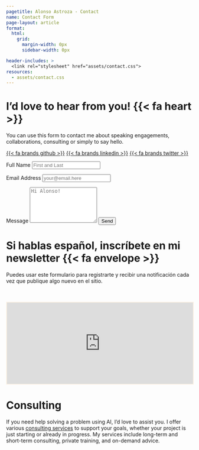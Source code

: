 ---
pagetitle: Alonso Astroza - Contact
name: Contact Form
page-layout: article
format: 
  html: 
    grid:
      margin-width: 0px
      sidebar-width: 0px

header-includes: >
  <link rel="stylesheet" href="assets/contact.css">
resources:
  - assets/contact.css
---
<!-- source: https://github.com/spcanelon/silvia/blob/main/contact.qmd -->
::: {.grid}

::: {.g-col-5 #note}

# I'd love to hear from you! {{< fa heart >}}

You can use this form to contact me about speaking engagements, collaborations, consulting or simply to say hello.

<a class="link-dark me-1" href="https://github.com/aastroza" title="github" target="_blank" rel="noopener">{{< fa brands github >}}</a>
<a class="link-dark me-1" href="https://linkedin.com/in/aastrozacl" title="LinkedIn" target="_blank" rel="noopener">{{< fa brands linkedin >}}</a>
<a class="link-dark me-1" href="https://twitter.com/aastroza" title="Twitter" target="_blank" rel="noopener">{{< fa brands twitter >}}</a>

:::
<!-- source: https://github.com/mccarthy-m-g/tidytales/blob/main/about/index.qmd#L24-L46 -->

::: {.g-col-1}
:::

::: {.g-col-6 #form}

<form action="https://formspree.io/f/mjkbkbkn" method="POST" accept-charset="utf-8">


<label for="full-name">Full Name</label>
<input type="text" name="name" id="full-name" class="form-control" placeholder="First and Last" required>

<label for="email-address">Email Address</label>
<input type="email" name="_replyto" id="email-address" class="form-control" placeholder="your@email.here" required>

<label for="message">Message</label>
  <textarea rows="6" name="message" id="message" class="form-control" placeholder="Hi Alonso!" required></textarea>

<button type="submit" class="btn btn-primary mt-4">Send</button>
</form>
:::


::: {.g-col-5 #substack}

# Si hablas español, inscríbete en mi newsletter {{< fa envelope >}}

Puedes usar este formulario para registrarte y recibir una notificación cada vez que publique algo nuevo en el sitio.


:::
<!-- source: https://github.com/spcanelon/silvia/blob/main/contact.qmd -->
::: {.g-col-1}
:::

::: {.g-col-6 #substack-form}

<br><br>
<iframe src="https://aastroza.substack.com/embed" width="100%" height="220" style="border:2px solid #FAF0E3; background:white;" frameborder="2" scrolling="no" id="substack-embed"></iframe>

:::


:::
<!-- end grid -->

# Consulting

If you need help solving a problem using AI, I’d love to assist you. I offer various [consulting services](/consulting.qmd) to support your goals, whether your project is just starting or already in progress. My services include long-term and short-term consulting, private training, and on-demand advice.
